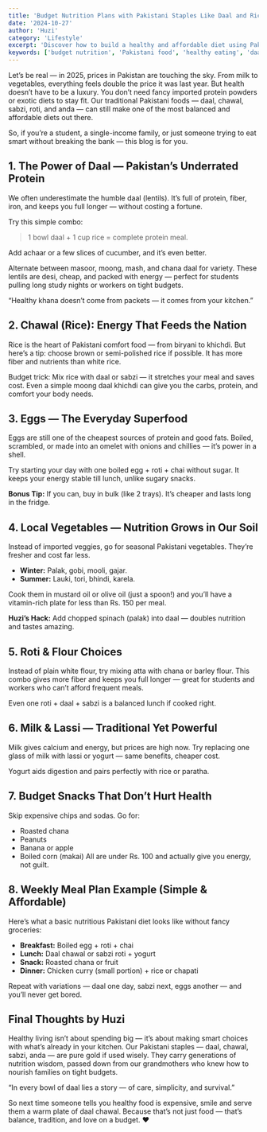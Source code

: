 ```yaml
---
title: 'Budget Nutrition Plans with Pakistani Staples Like Daal and Rice'
date: '2024-10-27'
author: 'Huzi'
category: 'Lifestyle'
excerpt: 'Discover how to build a healthy and affordable diet using Pakistani staples like daal, rice, and seasonal vegetables. A practical guide by Huzi for budget-conscious families and students in 2025.'
keywords: ['budget nutrition', 'Pakistani food', 'healthy eating', 'daal rice benefits', 'affordable diet plan']
---
```


Let’s be real — in 2025, prices in Pakistan are touching the sky. From milk to vegetables, everything feels double the price it was last year. But health doesn’t have to be a luxury. You don’t need fancy imported protein powders or exotic diets to stay fit.
Our traditional Pakistani foods — daal, chawal, sabzi, roti, and anda — can still make one of the most balanced and affordable diets out there.

So, if you’re a student, a single-income family, or just someone trying to eat smart without breaking the bank — this blog is for you.

## 1. The Power of Daal — Pakistan’s Underrated Protein

We often underestimate the humble daal (lentils).
It’s full of protein, fiber, iron, and keeps you full longer — without costing a fortune.

Try this simple combo:
> 1 bowl daal + 1 cup rice = complete protein meal.

Add achaar or a few slices of cucumber, and it’s even better.

Alternate between masoor, moong, mash, and chana daal for variety.
These lentils are desi, cheap, and packed with energy — perfect for students pulling long study nights or workers on tight budgets.

“Healthy khana doesn’t come from packets — it comes from your kitchen.”

## 2. Chawal (Rice): Energy That Feeds the Nation

Rice is the heart of Pakistani comfort food — from biryani to khichdi.
But here’s a tip: choose brown or semi-polished rice if possible. It has more fiber and nutrients than white rice.

Budget trick: Mix rice with daal or sabzi — it stretches your meal and saves cost.
Even a simple moong daal khichdi can give you the carbs, protein, and comfort your body needs.

## 3. Eggs — The Everyday Superfood

Eggs are still one of the cheapest sources of protein and good fats.
Boiled, scrambled, or made into an omelet with onions and chillies — it’s power in a shell.

Try starting your day with one boiled egg + roti + chai without sugar.
It keeps your energy stable till lunch, unlike sugary snacks.

**Bonus Tip:**
If you can, buy in bulk (like 2 trays). It’s cheaper and lasts long in the fridge.

## 4. Local Vegetables — Nutrition Grows in Our Soil

Instead of imported veggies, go for seasonal Pakistani vegetables. They’re fresher and cost far less.

*   **Winter:** Palak, gobi, mooli, gajar.
*   **Summer:** Lauki, tori, bhindi, karela.

Cook them in mustard oil or olive oil (just a spoon!) and you’ll have a vitamin-rich plate for less than Rs. 150 per meal.

**Huzi’s Hack:** Add chopped spinach (palak) into daal — doubles nutrition and tastes amazing.

## 5. Roti & Flour Choices

Instead of plain white flour, try mixing atta with chana or barley flour.
This combo gives more fiber and keeps you full longer — great for students and workers who can’t afford frequent meals.

Even one roti + daal + sabzi is a balanced lunch if cooked right.

## 6. Milk & Lassi — Traditional Yet Powerful

Milk gives calcium and energy, but prices are high now.
Try replacing one glass of milk with lassi or yogurt — same benefits, cheaper cost.

Yogurt aids digestion and pairs perfectly with rice or paratha.

## 7. Budget Snacks That Don’t Hurt Health

Skip expensive chips and sodas. Go for:

*   Roasted chana
*   Peanuts
*   Banana or apple
*   Boiled corn (makai)
All are under Rs. 100 and actually give you energy, not guilt.

## 8. Weekly Meal Plan Example (Simple & Affordable)

Here’s what a basic nutritious Pakistani diet looks like without fancy groceries:

*   **Breakfast:** Boiled egg + roti + chai
*   **Lunch:** Daal chawal or sabzi roti + yogurt
*   **Snack:** Roasted chana or fruit
*   **Dinner:** Chicken curry (small portion) + rice or chapati

Repeat with variations — daal one day, sabzi next, eggs another — and you’ll never get bored.

## Final Thoughts by Huzi

Healthy living isn’t about spending big — it’s about making smart choices with what’s already in your kitchen.
Our Pakistani staples — daal, chawal, sabzi, anda — are pure gold if used wisely.
They carry generations of nutrition wisdom, passed down from our grandmothers who knew how to nourish families on tight budgets.

“In every bowl of daal lies a story — of care, simplicity, and survival.”

So next time someone tells you healthy food is expensive, smile and serve them a warm plate of daal chawal. Because that’s not just food — that’s balance, tradition, and love on a budget. ❤️

